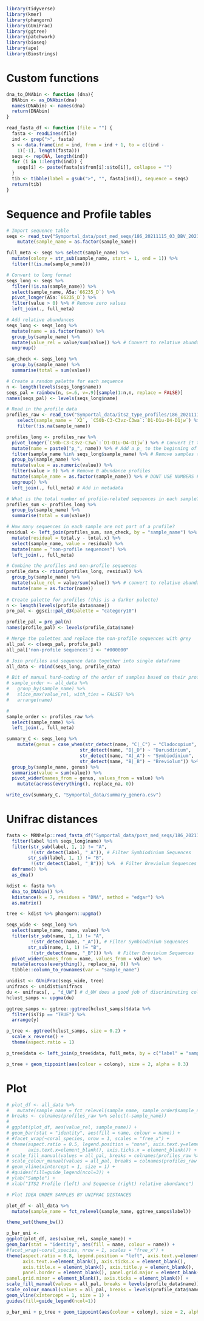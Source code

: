 ```r
library(tidyverse)
library(kmer)
library(phangorn)
library(GUniFrac)
library(ggtree)
library(patchwork)
library(bioseq)
library(ape)
library(Biostrings)
```

# Custom functions

```r
dna_to_DNAbin <- function (dna){
  DNAbin <- as_DNAbin(dna)
  names(DNAbin) <- names(dna)
  return(DNAbin)
}

read_fasta_df <- function (file = "") {
  fasta <- readLines(file)
  ind <- grep(">", fasta)
  s <- data.frame(ind = ind, from = ind + 1, to = c((ind - 
    1)[-1], length(fasta)))
  seqs <- rep(NA, length(ind))
  for (i in 1:length(ind)) {
    seqs[i] <- paste(fasta[s$from[i]:s$to[i]], collapse = "")
  }
  tib <- tibble(label = gsub(">", "", fasta[ind]), sequence = seqs)
  return(tib)
}
```

# Sequence and Profile tables

```r
# Import sequence table
seqs <- read_tsv("Symportal_data/post_med_seqs/186_20211115_03_DBV_20211116T014450.seqs.absolute.abund_and_meta.txt") %>%
    mutate(sample_name = as.factor(sample_name))

full_meta <- seqs %>% select(sample_name) %>%
  mutate(colony = str_sub(sample_name, start = 1, end = 1)) %>%
  filter(!(is.na(sample_name)))

# Convert to long format
seqs_long <- seqs %>%
  filter(!is.na(sample_name)) %>%
  select(sample_name, A5a:`66235_D`) %>%
  pivot_longer(A5a:`66235_D`) %>%
  filter(value > 0) %>% # Remove zero values
  left_join(., full_meta)

# Add relative abundances
seqs_long <- seqs_long %>%
  mutate(name = as.factor(name)) %>%
  group_by(sample_name) %>%
  mutate(value_rel = value/sum(value)) %>% # Convert to relative abundance
  ungroup()

san_check <- seqs_long %>%
  group_by(sample_name) %>%
  summarise(total = sum(value))

# Create a random palette for each sequence
n <- length(levels(seqs_long$name))
seqs_pal = rainbow(n, s=.6, v=.9)[sample(1:n,n, replace = FALSE)]
names(seqs_pal) <- levels(seqs_long$name)

# Read in the profile data
profiles_raw <- read_tsv("Symportal_data/its2_type_profiles/186_20211115_03_DBV_20211116T014450.profiles.absolute.abund_and_meta.txt", skip = 6) %>%
    select(sample_name = `X2`, `C50b-C3-C3vz-C3wa`:`D1-D1u-D4-D1jw`) %>%
    filter(!is.na(sample_name))

profiles_long <- profiles_raw %>%
  pivot_longer(`C50b-C3-C3vz-C3wa`:`D1-D1u-D4-D1jw`) %>% # Convert it to long format
  mutate(name = paste0("p_", name)) %>% # Add a p_ to the beginning of each profile (Some profiles are single sequence profiles and clash with the Sequence names)
  filter(sample_name %in% seqs_long$sample_name) %>% # Remove samples that done appear in the Sequence dataframe
  group_by(sample_name) %>%
  mutate(value = as.numeric(value)) %>%
  filter(value > 0) %>% # Remove 0 abundance profiles
  mutate(sample_name = as.factor(sample_name)) %>% # DONT USE NUMBERS FOR SAMPLE NAMES
  ungroup() %>%
  left_join(., full_meta) # Add in metadata

# What is the total number of profile-related sequences in each sample?
profiles_sum <- profiles_long %>%
  group_by(sample_name) %>%
  summarise(total = sum(value))

# How many sequences in each sample are not part of a profile?
residual <- left_join(profiles_sum, san_check, by = "sample_name") %>%
  mutate(residual = total.y - total.x) %>%
  select(sample_name, value = residual) %>%
  mutate(name = "non-profile sequences") %>%
  left_join(., full_meta)

# Combine the profiles and non-profile sequences
profile_data <- rbind(profiles_long, residual) %>%
  group_by(sample_name) %>%
  mutate(value_rel = value/sum(value)) %>% # convert to relative abundance
  mutate(name = as.factor(name))
  
# Create palette for profiles (this is a darker palette)
n <- length(levels(profile_data$name))
pro_pal <- ggsci::pal_d3(palette = "category10")

profile_pal = pro_pal(n)
names(profile_pal) <- levels(profile_data$name)

# Merge the palettes and replace the non-profile sequences with grey
all_pal <- c(seqs_pal, profile_pal)
all_pal['non-profile sequences'] <- "#000000" 

# Join profiles and sequence data together into single dataframe
all_data <- rbind(seqs_long, profile_data)

# Bit of manual hard-coding of the order of samples based on their profiles
# sample_order <- all_data %>%
#   group_by(sample_name) %>%
#   slice_max(value_rel, with_ties = FALSE) %>%
#   arrange(name)

#
sample_order <- profiles_raw %>%
  select(sample_name) %>%
  left_join(., full_meta)
```

```r
summary_C <- seqs_long %>%
    mutate(genus = case_when(str_detect(name, "C|_C") ~ "Cladocopium",
                           str_detect(name, "D|_D") ~ "Durusdinium",
                           str_detect(name, "A|_A") ~ "Symbiodinium",
                           str_detect(name, "B|_B") ~ "Breviolum")) %>%
  group_by(sample_name, genus) %>%
  summarise(value = sum(value)) %>%
  pivot_wider(names_from = genus, values_from = value) %>%
    mutate(across(everything(), replace_na, 0))

write_csv(summary_C, "Symportal_data/summary_genera.csv")
```
# Unifrac distances

```r
fasta <- MRNhelp::read_fasta_df("Symportal_data/post_med_seqs/186_20211115_03_DBV_20211116T014450.seqs.fasta") %>%
  filter(label %in% seqs_long$name) %>%
  filter(str_sub(label, 1, 1) != "A",
         !(str_detect(label, "_A")), # Filter Symbiodinium Sequences
        str_sub(label, 1, 1) != "B",
         !(str_detect(label, "_B"))) %>%  # Filter Breviolum Sequences
  deframe() %>%
  as_dna()

kdist <- fasta %>%
  dna_to_DNAbin() %>%
  kdistance(k = 7, residues = "DNA", method = "edgar") %>%
  as.matrix()

tree <- kdist %>% phangorn::upgma()

seqs_wide <- seqs_long %>%
  select(sample_name, name, value) %>%
  filter(str_sub(name, 1, 1) != "A",
         !(str_detect(name, "_A")), # Filter Symbiodinium Sequences
        str_sub(name, 1, 1) != "B",
         !(str_detect(name, "_B"))) %>%  # Filter Breviolum Sequences
  pivot_wider(names_from = name, values_from = value) %>%
  mutate(across(everything(), replace_na, 0)) %>%
  tibble::column_to_rownames(var = "sample_name")

unidist <- GUniFrac(seqs_wide, tree)
unifracs <- unidist$unifracs
du <- unifracs[, , "d_UW"] # d_UW does a good job of discriminating colonies. What discriminates habitats?
hclust_samps <- upgma(du)

ggtree_samps <- ggtree::ggtree(hclust_samps)$data %>%
  filter(isTip == "TRUE") %>%
  arrange(y)

p_tree <- ggtree(hclust_samps, size = 0.2) +
  scale_x_reverse() +
  theme(aspect.ratio = 1)

p_tree$data <- left_join(p_tree$data, full_meta, by = c("label" = "sample_name"))

p_tree + geom_tippoint(aes(colour = colony), size = 2, alpha = 0.3)
```

# Plot

```r
# plot_df <- all_data %>%
#   mutate(sample_name = fct_relevel(sample_name, sample_order$sample_name))
# breaks <- colnames(profiles_raw %>% select(-sample_name))
# 
# ggplot(plot_df, aes(value_rel, sample_name)) +
# geom_bar(stat = "identity", aes(fill = name, colour = name)) +
# #facet_wrap(~coral_species, nrow = 1, scales = "free_x") +
# theme(aspect.ratio = 0.5, legend.position = "none", axis.text.y=element_blank(), axis.ticks.y = element_blank(),
#       axis.text.x=element_blank(), axis.ticks.x = element_blank()) +
# scale_fill_manual(values = all_pal, breaks = colnames(profiles_raw %>% select(-sample_name))) +
# scale_colour_manual(values = all_pal, breaks = colnames(profiles_raw %>% select(-sample_name))) +
# geom_vline(xintercept = 1, size = 1) +
# #guides(fill=guide_legend(ncol=3)) +
# ylab("Sample") +
# xlab("ITS2 Profile (left) and Sequence (right) relative abundance")

# Plot IDEA ORDER SAMPLES BY UNIFRAC DISTANCES

plot_df <- all_data %>%
  mutate(sample_name = fct_relevel(sample_name, ggtree_samps$label))

theme_set(theme_bw())

p_bar_uni <- 
ggplot(plot_df, aes(value_rel, sample_name)) +
geom_bar(stat = "identity", aes(fill = name, colour = name)) +
#facet_wrap(~coral_species, nrow = 1, scales = "free_x") +
theme(aspect.ratio = 0.8, legend.position = "left", axis.text.y=element_blank(), axis.ticks.y = element_blank(),
      axis.text.x=element_blank(), axis.ticks.x = element_blank(),
      axis.title.x = element_blank(), axis.title.y = element_blank(),
      panel.border = element_blank(), panel.grid.major = element_blank(),
panel.grid.minor = element_blank(), axis.ticks = element_blank()) +
scale_fill_manual(values = all_pal, breaks = levels(profile_data$name)) +
scale_colour_manual(values = all_pal, breaks = levels(profile_data$name)) +
geom_vline(xintercept = 1, size = 1) +
guides(fill=guide_legend(ncol=1))
```

```r
p_bar_uni + p_tree + geom_tippoint(aes(colour = colony), size = 2, alpha = 0.3)
```



